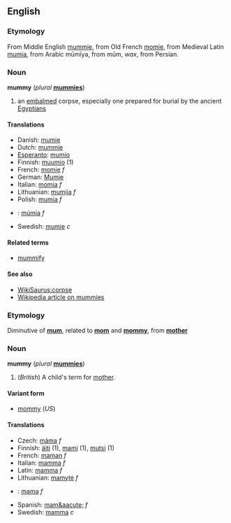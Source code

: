 ==English==
===Etymology===
From Middle English [[mummie]], from Old French [[momie]], from Medieval Latin [[mumia]], from Arabic mūmīya, from mūm, ''wax'', from Persian.

===Noun===
'''mummy''' (''plural'' '''[[mummies]]''')

#an [[embalm]]ed corpse, especially one prepared for burial by the ancient [[Egyptian]]s

====Translations====
*Danish: [[mumie#Danish|mumie]]
*Dutch: [[mummie]]
*[[Esperanto]]: [[mumio]]
*Finnish: [[muumio]] (1)
*French: [[momie]] ''f''
*German: [[Mumie#German|Mumie]]
*Italian: [[momia]] ''f''
*Lithuanian: [[mumija]] ''f''
*Polish: [[mumia]] ''f''
*{{sk}}: [[múmia#Slovak|múmia]] ''f''
*Swedish: [[mumie#Swedish|mumie]] ''c''

====Related terms====
*[[mummify]]

====See also====
*[[WikiSaurus:corpse]]
*[[w:Mummy|Wikipedia article on mummies]]

===Etymology===
Diminutive of '''[[mum]]''', related to '''[[mom]]''' and '''[[mommy]]''', from '''[[mother]]'''

===Noun===
'''mummy''' (''plural'' '''[[mummies]]''')

#(''British'') A child's term for [[mother]].

====Variant form====
*[[mommy]] (''US'')

====Translations====
*Czech: [[máma]] ''f''
*Finnish: [[äiti]] (1), [[mami#Finnish|mami]] (1), [[mutsi]] (1)
*French: [[maman]] ''f''
*Italian: [[mamma#Italian|mamma]] ''f''
*Latin: [[mamma]] ''f''
*Lithuanian: [[mamytė]] ''f''
*{{sk}}: [[mama#Slovak|mama]] ''f''
*Spanish: [[mam&aacute;]] ''f''
*Swedish: [[mamma#Swedish|mamma]] ''c''